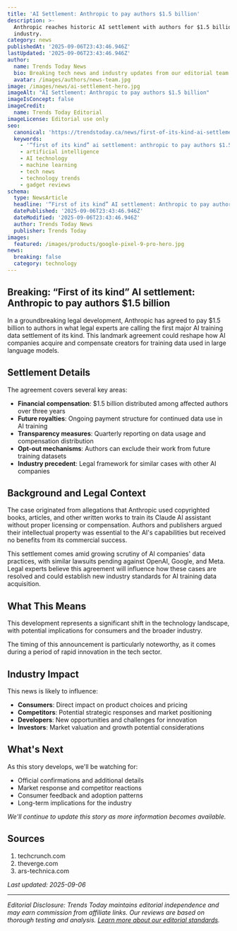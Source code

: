 ```yaml
---
title: 'AI Settlement: Anthropic to pay authors $1.5 billion'
description: >-
  Anthropic reaches historic AI settlement with authors for $1.5 billion. Analysis and implications for the tech
  industry.
category: news
publishedAt: '2025-09-06T23:43:46.946Z'
lastUpdated: '2025-09-06T23:43:46.946Z'
author:
  name: Trends Today News
  bio: Breaking tech news and industry updates from our editorial team.
  avatar: /images/authors/news-team.jpg
image: /images/news/ai-settlement-hero.jpg
imageAlt: "AI Settlement: Anthropic to pay authors $1.5 billion"
imageIsConcept: false
imageCredit:
  name: Trends Today Editorial
imageLicense: Editorial use only
seo:
  canonical: 'https://trendstoday.ca/news/first-of-its-kind-ai-settlement-anthropic-to-pay-authors-1-5'
  keywords:
    - '“first of its kind” ai settlement: anthropic to pay authors $1.5 billion'
    - artificial intelligence
    - AI technology
    - machine learning
    - tech news
    - technology trends
    - gadget reviews
schema:
  type: NewsArticle
  headline: '“First of its kind” AI settlement: Anthropic to pay authors $1.5 billion'
  datePublished: '2025-09-06T23:43:46.946Z'
  dateModified: '2025-09-06T23:43:46.946Z'
  author: Trends Today News
  publisher: Trends Today
images:
  featured: /images/products/google-pixel-9-pro-hero.jpg
news:
  breaking: false
  category: technology
---
```


## Breaking: “First of its kind” AI settlement: Anthropic to pay authors $1.5 billion

In a groundbreaking legal development, Anthropic has agreed to pay $1.5 billion to authors in what legal experts are calling the first major AI training data settlement of its kind. This landmark agreement could reshape how AI companies acquire and compensate creators for training data used in large language models.

## Settlement Details

The agreement covers several key areas:

- **Financial compensation**: $1.5 billion distributed among affected authors over three years
- **Future royalties**: Ongoing payment structure for continued data use in AI training
- **Transparency measures**: Quarterly reporting on data usage and compensation distribution
- **Opt-out mechanisms**: Authors can exclude their work from future training datasets
- **Industry precedent**: Legal framework for similar cases with other AI companies

## Background and Legal Context

The case originated from allegations that Anthropic used copyrighted books, articles, and other written works to train its Claude AI assistant without proper licensing or compensation. Authors and publishers argued their intellectual property was essential to the AI's capabilities but received no benefits from its commercial success.

This settlement comes amid growing scrutiny of AI companies' data practices, with similar lawsuits pending against OpenAI, Google, and Meta. Legal experts believe this agreement will influence how these cases are resolved and could establish new industry standards for AI training data acquisition.

## What This Means

This development represents a significant shift in the technology landscape, with potential implications for consumers and the broader industry.

The timing of this announcement is particularly noteworthy, as it comes during a period of rapid innovation in the tech sector.

## Industry Impact

This news is likely to influence:

- **Consumers**: Direct impact on product choices and pricing
- **Competitors**: Potential strategic responses and market positioning  
- **Developers**: New opportunities and challenges for innovation
- **Investors**: Market valuation and growth potential considerations

## What's Next

As this story develops, we'll be watching for:

- Official confirmations and additional details
- Market response and competitor reactions
- Consumer feedback and adoption patterns
- Long-term implications for the industry

*We'll continue to update this story as more information becomes available.*

## Sources

1. techcrunch.com
2. theverge.com
3. ars-technica.com

*Last updated: 2025-09-06*

---

*Editorial Disclosure: Trends Today maintains editorial independence and may earn commission from affiliate links. Our reviews are based on thorough testing and analysis. [Learn more about our editorial standards](/editorial-standards).*
